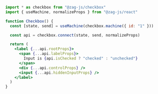 ```jsx
import * as checkbox from "@zag-js/checkbox"
import { useMachine, normalizeProps } from "@zag-js/react"

function Checkbox() {
  const [state, send] = useMachine(checkbox.machine({ id: "1" }))

  const api = checkbox.connect(state, send, normalizeProps)

  return (
    <label {...api.rootProps}>
      <span {...api.labelProps}>
        Input is {api.isChecked ? "checked" : "unchecked"}
      </span>
      <div {...api.controlProps} />
      <input {...api.hiddenInputProps} />
    </label>
  )
}
```
